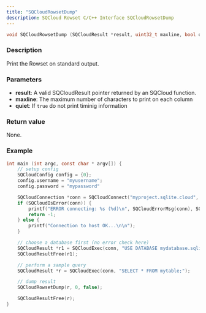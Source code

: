 ```yaml
---
title: "SQCloudRowsetDump"
description: SQCloud Rowset C/C++ Interface SQCloudRowsetDump
---
```


```c
void SQCloudRowsetDump (SQCloudResult *result, uint32_t maxline, bool quiet);
```

### Description
Print the Rowset on standard output.

### Parameters
* **result**: A valid SQCloudResult pointer returned by an SQCloud function.
* **maxline**: The maximum number of characters to print on each column
* **quiet**: If `true` do not print timinig information

### Return value
None.

### Example
```c
int main (int argc, const char * argv[]) {
    // setup config
    SQCloudConfig config = {0};
    config.username = "myusername";
    config.password = "mypassword"

    SQCloudConnection *conn = SQCloudConnect("myproject.sqlite.cloud", SQCLOUD_DEFAULT_PORT, &config);
    if (SQCloudIsError(conn)) {
        printf("ERROR connecting: %s (%d)\n", SQCloudErrorMsg(conn), SQCloudErrorCode(conn));
        return -1;
    } else {
        printf("Connection to host OK...\n\n");
    }

    // choose a database first (no error check here)
    SQCloudResult *r1 = SQCloudExec(conn, "USE DATABASE mydatabase.sqlite;");
    SQCloudResultFree(r1);

    // perform a sample query
    SQCloudResult *r = SQCloudExec(conn, "SELECT * FROM mytable;");

    // dump result
    SQCloudRowsetDump(r, 0, false);

    SQCloudResultFree(r);
}
```